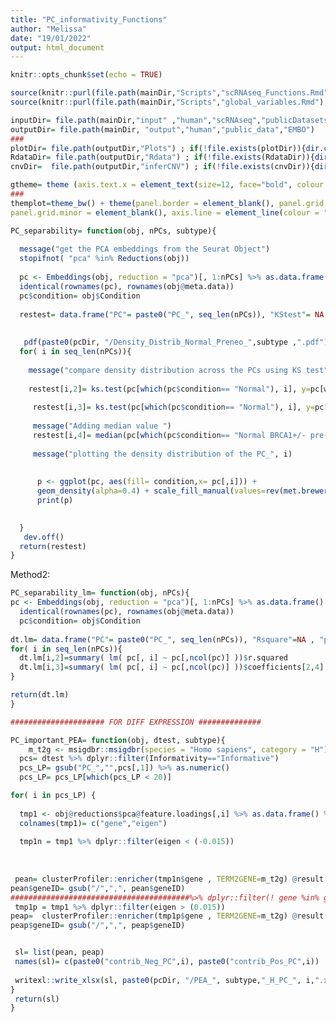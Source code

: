 ---
title: "PC_informativity_Functions"
author: "Melissa"
date: "19/01/2022"
output: html_document
---

```{r setup, include=FALSE}
knitr::opts_chunk$set(echo = TRUE)
```

```{r}
source(knitr::purl(file.path(mainDir,"Scripts","scRNAseq_Functions.Rmd"), quiet=TRUE))
source(knitr::purl(file.path(mainDir,"Scripts","global_variables.Rmd"), quiet=TRUE))
```

```{r}
inputDir= file.path(mainDir,"input" ,"human","scRNAseq","publicDatasets","input_GSE161529")
outputDir= file.path(mainDir, "output","human","public_data","EMBO")
###
plotDir= file.path(outputDir,"Plots") ; if(!file.exists(plotDir)){dir.create(plotDir)}
RdataDir= file.path(outputDir,"Rdata") ; if(!file.exists(RdataDir)){dir.create(RdataDir)}
cnvDir=  file.path(outputDir,"inferCNV") ; if(!file.exists(cnvDir)){dir.create(cnvDir)}

gtheme= theme (axis.text.x = element_text(size=12, face="bold", colour = "black", angle = 0, hjust = 0.5),axis.text.y = element_text(size=12, face="bold", colour = "black"),legend.text = element_text(face = "bold", size = 12),text=element_text(size=14, face="bold", colour = "black"))
###
themplot=theme_bw() + theme(panel.border = element_blank(), panel.grid.major = element_blank(),
panel.grid.minor = element_blank(), axis.line = element_line(colour = "black"),axis.ticks.x=element_blank())
```

```{r}
PC_separability= function(obj, nPCs, subtype){
  
  message("get the PCA embeddings from the Seurat Object")
  stopifnot( "pca" %in% Reductions(obj))
  
  pc <- Embeddings(obj, reduction = "pca")[, 1:nPCs] %>% as.data.frame()
  identical(rownames(pc), rownames(obj@meta.data))
  pc$condition= obj$Condition
  
  restest= data.frame("PC"= paste0("PC_", seq_len(nPCs)), "KStest"= NA, "Dvalue"=NA, "MedianDiff"=NA)
  
  
   pdf(paste0(pcDir, "/Density_Distrib_Normal_Preneo_",subtype ,".pdf"), height = 7, width = 7)
  for( i in seq_len(nPCs)){
    
    message("compare density distribution across the PCs using KS test")
    
    restest[i,2]= ks.test(pc[which(pc$condition== "Normal"), i], y=pc[which(pc$condition=="Normal BRCA1+/- pre-neoplastic"), i])$p.value
    
     restest[i,3]= ks.test(pc[which(pc$condition== "Normal"), i], y=pc[which(pc$condition=="Normal BRCA1+/- pre-neoplastic"), i])$statistic
    
     message("Adding median value ")
     restest[i,4]= median(pc[which(pc$condition== "Normal BRCA1+/- pre-neoplastic"), i]) - median(pc[which(pc$condition== "Normal"), i])
     
     message("plotting the density distribution of the PC_", i)
    
   
      p <- ggplot(pc, aes(fill= condition,x= pc[,i])) +
      geom_density(alpha=0.4) + scale_fill_manual(values=rev(met.brewer(name="Egypt",n=4,type="discrete"))[c(2,1)]) + themplot +  xlab(paste("PC_",i, "KS_test=", restest[i,2])) + theme(legend.position = "none")
      print(p)
     

  }
   dev.off()
  return(restest)
}
```

Method2:
```{r}
PC_separability_lm= function(obj, nPCs){
pc <- Embeddings(obj, reduction = "pca")[, 1:nPCs] %>% as.data.frame()
  identical(rownames(pc), rownames(obj@meta.data))
  pc$condition= obj$Condition
  
dt.lm= data.frame("PC"= paste0("PC_", seq_len(nPCs)), "Rsquare"=NA , "pval"=NA)
for( i in seq_len(nPCs)){
  dt.lm[i,2]=summary( lm( pc[, i] ~ pc[,ncol(pc)] ))$r.squared
  dt.lm[i,3]=summary( lm( pc[, i] ~ pc[,ncol(pc)] ))$coefficients[2,4]
}

return(dt.lm)
}
```


```{r}
##################### FOR DIFF EXPRESSION ##############

PC_important_PEA= function(obj, dtest, subtype){
    m_t2g <- msigdbr::msigdbr(species = "Homo sapiens", category = "H") %>% dplyr::select(gs_name, gene_symbol) %>% as.data.frame()
  pcs= dtest %>% dplyr::filter(Informativity=="Informative")
  pcs_LP= gsub("PC_","",pcs[,1]) %>% as.numeric()
  pcs_LP= pcs_LP[which(pcs_LP < 20)]

for( i in pcs_LP) {
  
  tmp1 <- obj@reductions$pca@feature.loadings[,i] %>% as.data.frame() %>% rownames_to_column("gene")
  colnames(tmp1)= c("gene","eigen")
  
  tmp1n = tmp1 %>% dplyr::filter(eigen < (-0.015)) 
  
 
  
 pean= clusterProfiler::enricher(tmp1n$gene , TERM2GENE=m_t2g) @result %>% dplyr::filter(., p.adjust< 0.01)%>% .[,c(1,6,8)]
pean$geneID= gsub("/",",", pean$geneID)
########################################%>% dplyr::filter(! gene %in% grep("^IG", tmp1p$gene, value = TRUE))
 tmp1p = tmp1 %>% dplyr::filter(eigen > (0.015)) 
peap=  clusterProfiler::enricher(tmp1p$gene , TERM2GENE=m_t2g) @result %>% dplyr::filter(., p.adjust< 0.01)%>% .[,c(1,6,8)]
peap$geneID= gsub("/",",", peap$geneID)


 sl= list(pean, peap)
 names(sl)= c(paste0("contrib_Neg_PC",i), paste0("contrib_Pos_PC",i))
 
 writexl::write_xlsx(sl, paste0(pcDir, "/PEA_", subtype,"_H_PC_", i,".xlsx"))
} 
 return(sl)
}
```

